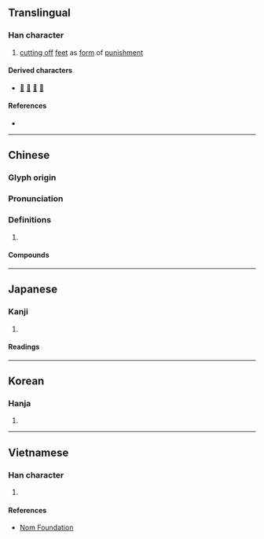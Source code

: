 {{character info/new}}
==Translingual==

===Han character===
{{Han char|rn=18|rad=刀|as=04|sn=6|four=72200|canj=BLN|ids=⿰月刂}}

# [[cutting off]] [[feet]] as [[form]] of [[punishment]]

====Derived characters====
* [[𠈛]] [[前]] [[𦮯]] [[𪠰]]

====References====
* {{Han ref|kx=0137.250|dkj=01900|dj=0309.120|hdz=10327.070|uh=5216|ud=21014|bh=A647|bd=42567}}

----

==Chinese==
{{zh-forms}}

===Glyph origin===
{{Han etym}}

===Pronunciation===
{{zh-pron
|m=yuè
|c=jyut6
|mn=goa̍t
|mc=y
|oc=y
|ma=
|cat=v
}}

===Definitions===
{{zh-hanzi}}

# {{rfdef|zh}}

====Compounds====
{{zh-der|刖刑|刖趾適屨|刖足適屨|刖足}}

----

==Japanese==

===Kanji===
{{ja-kanji|grade=9|rs=刀04}}

# {{defn|lang=ja|sort=刀04}}

====Readings====
{{rfv-etymology|ja}}
{{ja-readings
|goon=がち<ぐわち, <!--ぐち, -->ごち
|kanon=がつ<ぐわつ, げつ<げつ<ぐゑつ, ごつ
|kun=き-る, あやう-い<あやふ-い
}}

----

==Korean==

===Hanja===
{{ko-hanja|hangeul=월|rv=wol|mr=wŏl}}

# {{defn|lang=ko|sort=刀04}}

----

==Vietnamese==

===Han character===
{{vi-readings|rs=刀04|hanviet=nguyệt}}

# {{defn|lang=vi|sort=刀04}}

====References====
* [http://nomfoundation.org/common/nom_details.php?codepoint=5216 Nom Foundation]